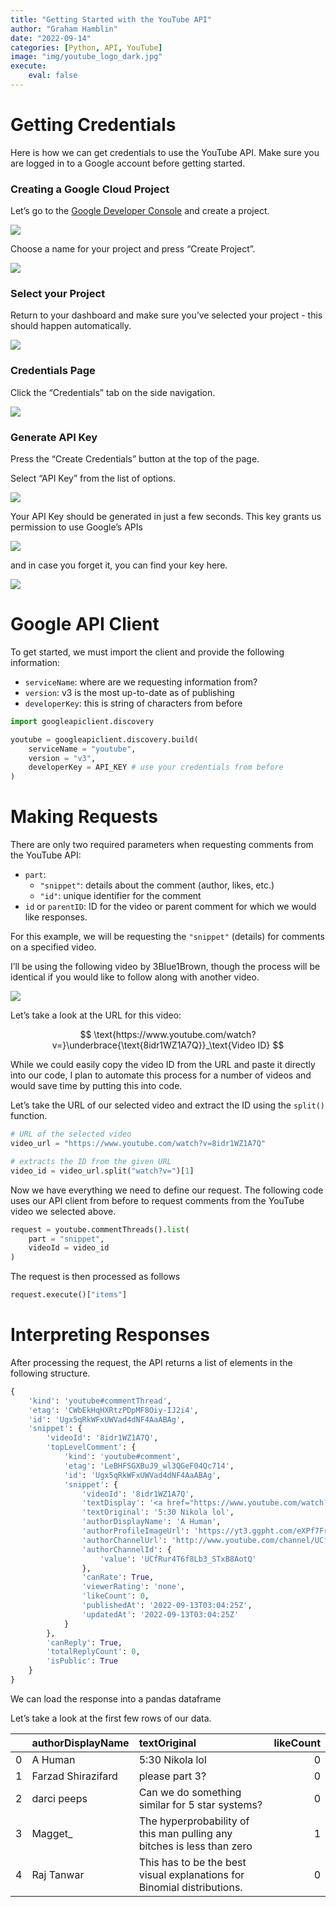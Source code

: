 ```yaml
---
title: "Getting Started with the YouTube API"
author: "Graham Hamblin"
date: "2022-09-14"
categories: [Python, API, YouTube]
image: "img/youtube_logo_dark.jpg"
execute:
    eval: false
---
```


# Getting Credentials

Here is how we can get credentials to use the YouTube API.  Make sure you are logged in to a Google account before getting started.

### Creating a Google Cloud Project

Let's go to the [Google Developer Console](https://console.cloud.google.com/apis/dashboard) and create a project.

![](img/developer-console.png)

Choose a name for your project and press "Create Project".

![](img/create-project.png)

### Select your Project

Return to your dashboard and make sure you've selected your project - this should happen automatically.

![](img/project-home.png)

### Credentials Page

Click the "Credentials" tab on the side navigation.

![](img/credentials-home.png)

### Generate API Key

Press the "Create Credentials" button at the top of the page.

Select "API Key" from the list of options.

![](img/credentials-menu.png)

Your API Key should be generated in just a few seconds.  This key grants us permission to use Google's APIs

![](img/api-key-created.png)

and in case you forget it, you can find your key here.

![](img/api-key-reference.png)

# Google API Client

To get started, we must import the client and provide the following information:

- `serviceName`: where are we requesting information from?
- `version`: v3 is the most up-to-date as of publishing
- `developerKey`: this is string of characters from before

```python
import googleapiclient.discovery

youtube = googleapiclient.discovery.build(
    serviceName = "youtube",
    version = "v3", 
    developerKey = API_KEY # use your credentials from before
)
```

# Making Requests

There are only two required parameters when requesting comments from the YouTube API:

- `part`:
    - `"snippet"`: details about the comment (author, likes, etc.)
    - `"id"`: unique identifier for the comment
- `id` or `parentID`: ID for the video or parent comment for which we would like responses.

For this example, we will be requesting the `"snippet"` (details) for comments on a specified video.

I'll be using the following video by 3Blue1Brown, though the process will be identical if you would like to follow along with another video.

<a href="https://www.youtube.com/watch?v=8idr1WZ1A7Q">
    <img style="display: block; 
                margin-left: auto; 
                margin-right: auto;"
         src="img/3B1B-thumbnail.png">
</a>

Let's take a look at the URL for this video:

$$
    \text{https://www.youtube.com/watch?v=}\underbrace{\text{8idr1WZ1A7Q}}_\text{Video ID}
$$

While we could easily copy the video ID from the URL and paste it directly into our code, I plan to automate this process for a number of videos and would save time by putting this into code.

Let's take the URL of our selected video and extract the ID using the `split()` function.

```python
# URL of the selected video
video_url = "https://www.youtube.com/watch?v=8idr1WZ1A7Q"

# extracts the ID from the given URL
video_id = video_url.split("watch?v=")[1]
```

Now we have everything we need to define our request.  The following code uses our API client from before to request comments from the YouTube video we selected above.

```python
request = youtube.commentThreads().list(
    part = "snippet",  
    videoId = video_id
)
```

The request is then processed as follows

```python
request.execute()["items"]
```

# Interpreting Responses

After processing the request, the API returns a list of elements in the following structure.

```python
{
    'kind': 'youtube#commentThread',
    'etag': 'CWbEkHqHXRtzPDpMF8Oiy-IJ2i4',
    'id': 'Ugx5qRkWFxUWVad4dNF4AaABAg',
    'snippet': {
        'videoId': '8idr1WZ1A7Q',
        'topLevelComment': {
            'kind': 'youtube#comment',
            'etag': 'LeBHFSGXBuJ9_wl3QGeF04Qc714',
            'id': 'Ugx5qRkWFxUWVad4dNF4AaABAg',
            'snippet': {
                'videoId': '8idr1WZ1A7Q',
                'textDisplay': '<a href="https://www.youtube.com/watch?v=8idr1WZ1A7Q&amp;t=5m30s">5:30</a> Nikola lol',
                'textOriginal': '5:30 Nikola lol',
                'authorDisplayName': 'A Human',
                'authorProfileImageUrl': 'https://yt3.ggpht.com/eXPf7FrnH0vv0zrcl8foRNtYC3fFb1Kmjb-N528k00lLOk21sNbBBxTsY4q3ZhrvAXGDYt25NjE=s48-c-k-c0x00ffffff-no-rj',
                'authorChannelUrl': 'http://www.youtube.com/channel/UCfRur4T6f8Lb3_STxB8AotQ',
                'authorChannelId': {
                    'value': 'UCfRur4T6f8Lb3_STxB8AotQ'
                },
                'canRate': True,
                'viewerRating': 'none',
                'likeCount': 0,
                'publishedAt': '2022-09-13T03:04:25Z',
                'updatedAt': '2022-09-13T03:04:25Z'
            }
        },
        'canReply': True,
        'totalReplyCount': 0,
        'isPublic': True
    }
}
```

We can load the response into a pandas dataframe 

Let's take a look at the first few rows of our data.

|   | authorDisplayName   | textOriginal                                                            | likeCount |
|--:|:--------------------|:------------------------------------------------------------------------|----------:|
| 0 | A Human             | 5:30 Nikola lol                                                         |         0 |
| 1 | Farzad Shirazifard  | please part 3?                                                          |         0 |
| 2 | darci peeps         | Can we do something similar for 5 star systems?                         |         0 |
| 3 | Magget_             | The hyperprobability of this man pulling any bitches is less than zero  |         1 |
| 4 | Raj Tanwar          | This has to be the best visual explanations for Binomial distributions. |         0 |
